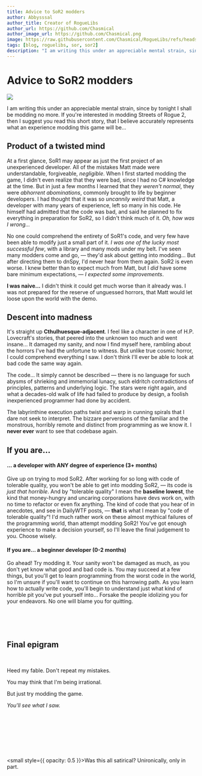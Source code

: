 ```yaml
---
title: Advice to SoR2 modders
author: Abbysssal
author_title: Creator of RogueLibs
author_url: https://github.com/Chasmical
author_image_url: https://github.com/Chasmical.png
image: https://raw.githubusercontent.com/Chasmical/RogueLibs/refs/heads/main/website/blog/2024-10-15/my-bingo-card.png
tags: [blog, roguelibs, sor, sor2]
description: "I am writing this under an appreciable mental strain, since by tonight I shall be modding no more. If you're interested in modding Streets of Rogue 2, then I suggest you read this short story, that I believe accurately represents what an experience modding this game will be."
---
```


# Advice to SoR2 modders

![](./my-bingo-card.png)

I am writing this under an appreciable mental strain, since by tonight I shall be modding no more. If&nbsp;you're interested in modding Streets of Rogue 2, then I suggest you read this short story, that I believe accurately represents what an experience modding this game will be...

<!-- truncate -->



## Product of a twisted mind

At a first glance, SoR1 may appear as just the first project of an unexperienced developer. All of the mistakes Matt made were understandable, forgiveable, *negligible*. When I first started modding the game, I didn't even realize that they were bad, since I had no C# knowledge at the time. But in just a few months I learned that they *weren't normal*, they were *abhorrent abominations*, commonly brought to life by beginner developers. I had thought that it was so *uncannily weird* that Matt, a developer with many years of experience, left so many in his code. He himself had admitted that the code was bad, and said he planned to fix everything in preparation for SoR2, so I didn't think much of it. *Oh, how was I wrong...*

No one could comprehend the entirety of SoR1's code, and very few have been able to modify just a small part of it. *I was one of the lucky most successful few*, with a library and many mods under my belt. I've seen many modders come and go, — they'd ask about getting into modding... But after directing them to dnSpy, I'd never hear from them again. SoR2 is even worse. I knew better than to expect much from Matt, but I *did* have some bare minimum expectations, — *I expected some improvements*.

**I was naive...** I didn't think it could get much worse than it already was. I was not prepared for the reserve of unguessed horrors, that Matt would let loose upon the world with the demo.



## Descent into madness

It's straight up **Cthulhuesque-adjacent**. I feel like a character in one of H.P. Lovecraft's stories, that peered into the unknown too much and went insane... It damaged my sanity, and now I find myself here, rambling about the horrors I've had the unfortune to witness. But unlike true cosmic horror, I could comprehend everything I saw. I don't think I'll ever be able to look at bad code the same way again.

The code... It simply cannot be described — there is no language for such abysms of shrieking and immemorial lunacy, such eldritch contradictions of principles, patterns and underlying logic. The stars were right again, and what a decades-old walk of life had failed to produce by design, a foolish inexperienced programmer had done by accident.

The labyrinthine execution paths twist and warp in cunning spirals that I dare not seek to interpret. The&nbsp;bizzare perversions of the familiar and the monstrous, horribly remote and distinct from programming as we know it. I **never ever** want to see that codebase again.



## If you are...

#### ... a developer with ANY degree of experience (3+ months)
Give up on trying to mod SoR2. After working for so long with code of tolerable quality, you won't be able to get into modding SoR2, — its code is *just that horrible*. And by "tolerable quality" I mean the **baseline lowest**, the kind that money-hungry and uncaring corporations have devs work on, with no time to refactor or even fix anything. The kind of code that you hear of in anecdotes, and see in DailyWTF posts, — **that** is what I mean by "code of tolerable quality"! I'd much rather work on these almost mythical failures of the programming world, than attempt modding SoR2! You've got enough experience to make a decision yourself, so I'll leave the final judgement to you. Choose wisely.

#### If you are... a beginner developer (0-2 months)
Go ahead! Try modding it. Your sanity won't be damaged as much, as you don't yet know what good and bad code is. You may succeed at a few things, but you'll get to learn programming from the worst code in the world, so I'm unsure if you'll want to continue on this harrowing path. As you learn how to actually write code, you'll begin to understand just what kind of horrible pit you've put yourself into... Forsake the people idolizing you for your endeavors. No one will blame you for quitting.



<br/>
<br/>
<br/>

<div style={{ textAlign: 'center', "--ifm-paragraph-margin-bottom": "0.75rem" }}>

## Final epigram

<br/>

Heed my fable. Don't repeat my mistakes.

You may think that I'm being irrational.

But just try modding the game.

*You'll see what I saw.*

</div>

<br/>
<br/>
<br/>
<br/>
<br/>
<br/>



<small style={{ opacity: 0.5 }}>Was this all satirical? Unironically, only in part.</small>


